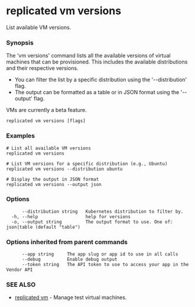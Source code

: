 # replicated vm versions

List available VM versions.

### Synopsis

The 'vm versions' command lists all the available versions of virtual machines that can be provisioned. This includes the available distributions and their respective versions.

- You can filter the list by a specific distribution using the '--distribution' flag.
- The output can be formatted as a table or in JSON format using the '--output' flag.

VMs are currently a beta feature.

```
replicated vm versions [flags]
```

### Examples

```
# List all available VM versions
replicated vm versions

# List VM versions for a specific distribution (e.g., Ubuntu)
replicated vm versions --distribution ubuntu

# Display the output in JSON format
replicated vm versions --output json
```

### Options

```
      --distribution string   Kubernetes distribution to filter by.
  -h, --help                  help for versions
  -o, --output string         The output format to use. One of: json|table (default "table")
```

### Options inherited from parent commands

```
      --app string     The app slug or app id to use in all calls
      --debug          Enable debug output
      --token string   The API token to use to access your app in the Vendor API
```

### SEE ALSO

* [replicated vm](replicated-cli-vm)	 - Manage test virtual machines.

